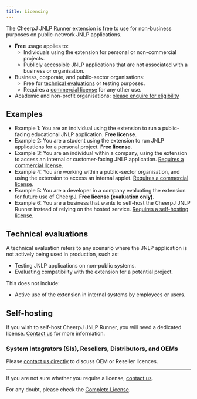 ```yaml
---
title: Licensing
---
```


The CheerpJ JNLP Runner extension is free to use for non-business purposes on public-network JNLP applications.

- **Free** usage applies to:
  - Individuals using the extension for personal or non-commercial projects.
  - Publicly accessible JNLP applications that are not associated with a business or organisation.
- Business, corporate, and public-sector organisations:
  - Free for [technical evaluations](#technical-evaluations) or testing purposes.
  - Requires a [commercial license][licensing] for any other use.
- Academic and non-profit organisations: [please enquire for eligibility][contact]

## Examples

- Example 1: You are an individual using the extension to run a public-facing educational JNLP application. **Free license**.
- Example 2: You are a student using the extension to run JNLP applications for a personal project. **Free license**.
- Example 3: You are an individual within a company, using the extension to access an internal or customer-facing JNLP application. [Requires a commercial license][licensing].
- Example 4: You are working within a public-sector organisation, and using the extension to access an internal applet. [Requires a commercial license][licensing].
- Example 5: You are a developer in a company evaluating the extension for future use of CheerpJ. **Free license (evaluation only).**
- Example 6: You are a business that wants to self-host the CheerpJ JNLP Runner instead of relying on the hosted service. [Requires a self-hosting license][contact].

## Technical evaluations

A technical evaluation refers to any scenario where the JNLP application is not actively being used in production, such as:

- Testing JNLP applications on non-public systems.
- Evaluating compatibility with the extension for a potential project.

This does not include:

- Active use of the extension in internal systems by employees or users.

## Self-hosting

If you wish to self-host CheerpJ JNLP Runner, you will need a dedicated license. [Contact us][contact] for more information.

### System Integrators (SIs), Resellers, Distributors, and OEMs

Please [contact us directly][contact] to discuss OEM or Reseller licences.

---

If you are not sure whether you require a license, [contact us][contact].

For any doubt, please check the [Complete License](https://cheerpj.com/cheerpj-jnlp-runner-end-user-licence-agreement/).

[licensing]: /cheerpj-jnlp-runner/getting-started/activate-license
[contact]: https://cheerpj.com/contact/
